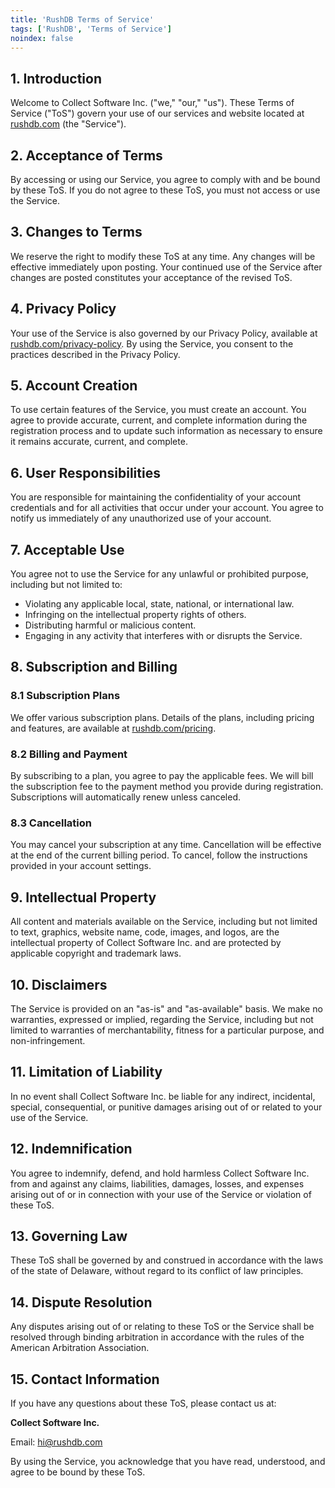 ```yaml
---
title: 'RushDB Terms of Service'
tags: ['RushDB', 'Terms of Service']
noindex: false
---
```


<PostHeader
  title="RushDB Terms of Service"
  description="Effective Date: 24.02.2023"
  showDate={false}
/>

## 1. Introduction

Welcome to Collect Software Inc. ("we," "our," "us"). These Terms of Service ("ToS") govern your use of our services and website located at [rushdb.com](https://rushdb.com) (the "Service").

## 2. Acceptance of Terms

By accessing or using our Service, you agree to comply with and be bound by these ToS. If you do not agree to these ToS, you must not access or use the Service.

## 3. Changes to Terms

We reserve the right to modify these ToS at any time. Any changes will be effective immediately upon posting. Your continued use of the Service after changes are posted constitutes your acceptance of the revised ToS.

## 4. Privacy Policy

Your use of the Service is also governed by our Privacy Policy, available at [rushdb.com/privacy-policy](https://rushdb.com/privacy-policy). By using the Service, you consent to the practices described in the Privacy Policy.

## 5. Account Creation

To use certain features of the Service, you must create an account. You agree to provide accurate, current, and complete information during the registration process and to update such information as necessary to ensure it remains accurate, current, and complete.

## 6. User Responsibilities

You are responsible for maintaining the confidentiality of your account credentials and for all activities that occur under your account. You agree to notify us immediately of any unauthorized use of your account.

## 7. Acceptable Use

You agree not to use the Service for any unlawful or prohibited purpose, including but not limited to:

- Violating any applicable local, state, national, or international law.
- Infringing on the intellectual property rights of others.
- Distributing harmful or malicious content.
- Engaging in any activity that interferes with or disrupts the Service.

## 8. Subscription and Billing

### 8.1 Subscription Plans

We offer various subscription plans. Details of the plans, including pricing and features, are available at [rushdb.com/pricing](https://rushdb.com/pricing).

### 8.2 Billing and Payment

By subscribing to a plan, you agree to pay the applicable fees. We will bill the subscription fee to the payment method you provide during registration. Subscriptions will automatically renew unless canceled.

### 8.3 Cancellation

You may cancel your subscription at any time. Cancellation will be effective at the end of the current billing period. To cancel, follow the instructions provided in your account settings.

## 9. Intellectual Property

All content and materials available on the Service, including but not limited to text, graphics, website name, code, images, and logos, are the intellectual property of Collect Software Inc. and are protected by applicable copyright and trademark laws.

## 10. Disclaimers

The Service is provided on an "as-is" and "as-available" basis. We make no warranties, expressed or implied, regarding the Service, including but not limited to warranties of merchantability, fitness for a particular purpose, and non-infringement.

## 11. Limitation of Liability

In no event shall Collect Software Inc. be liable for any indirect, incidental, special, consequential, or punitive damages arising out of or related to your use of the Service.

## 12. Indemnification

You agree to indemnify, defend, and hold harmless Collect Software Inc. from and against any claims, liabilities, damages, losses, and expenses arising out of or in connection with your use of the Service or violation of these ToS.

## 13. Governing Law

These ToS shall be governed by and construed in accordance with the laws of the state of Delaware, without regard to its conflict of law principles.

## 14. Dispute Resolution

Any disputes arising out of or relating to these ToS or the Service shall be resolved through binding arbitration in accordance with the rules of the American Arbitration Association.

## 15. Contact Information

If you have any questions about these ToS, please contact us at:

**Collect Software Inc.**

Email: [hi@rushdb.com](mailto:hi@rushdb.com)

By using the Service, you acknowledge that you have read, understood, and agree to be bound by these ToS.
